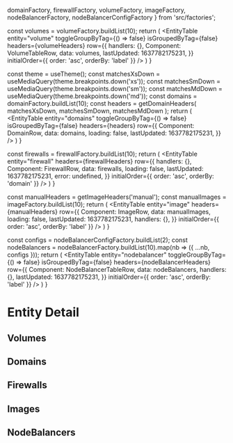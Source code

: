   domainFactory,
  firewallFactory,
  volumeFactory,
  imageFactory,
  nodeBalancerFactory,
  nodeBalancerConfigFactory
} from 'src/factories';

<Meta
  title="Components/Entity Table"
  component={EntityTable}
/>

  const volumes = volumeFactory.buildList(10);
  return (
    <EntityTable
      entity="volume"
      toggleGroupByTag={() => false}
      isGroupedByTag={false}
      headers={volumeHeaders}
      row={{
        handlers: {},
        Component: VolumeTableRow,
        data: volumes,
        lastUpdated: 1637782175231,
      }}
      initialOrder={{ order: 'asc', orderBy: 'label' }}
    />
  )
}

  const theme = useTheme();
  const matchesXsDown = useMediaQuery(theme.breakpoints.down('xs'));
  const matchesSmDown = useMediaQuery(theme.breakpoints.down('sm'));
  const matchesMdDown = useMediaQuery(theme.breakpoints.down('md'));
  const domains = domainFactory.buildList(10);
  const headers = getDomainHeaders(
    matchesXsDown,
    matchesSmDown,
    matchesMdDown
  );
  return (
    <Provider store={store}>
      <Grid spacing={8}>
        <EntityTable
          entity="domains"
          toggleGroupByTag={() => false}
          isGroupedByTag={false}
          headers={headers}
          row={{
            Component: DomainRow,
            data: domains,
            loading: false,
            lastUpdated: 1637782175231,
          }}
        />
      </Grid>
    </Provider>
  )
}

  const firewalls = firewallFactory.buildList(10);
  return (
    <EntityTable
      entity="firewall"
      headers={firewallHeaders}
      row={{
        handlers: {},
        Component: FirewallRow,
        data: firewalls,
        loading: false,
        lastUpdated: 1637782175231,
        error: undefined,
      }}
      initialOrder={{ order: 'asc', orderBy: 'domain' }}
    />
  )
}

  const manualHeaders = getImageHeaders('manual');
  const manualImages = imageFactory.buildList(10);
  return (
    <EntityTable
      entity="image"
      headers={manualHeaders}
      row={{
        Component: ImageRow,
        data: manualImages,
        loading: false,
        lastUpdated: 1637782175231,
        handlers: {},
      }}
      initialOrder={{ order: 'asc', orderBy: 'label' }}
    />
  )
}

  const configs = nodeBalancerConfigFactory.buildList(2);
  const nodeBalancers = nodeBalancerFactory.buildList(10).map(nb => ({ ...nb, configs }));
  return (
    <EntityTable
      entity="nodebalancer"
      toggleGroupByTag={() => false}
      isGroupedByTag={false}
      headers={nodeBalancerHeaders}
      row={{
        Component: NodeBalancerTableRow,
        data: nodeBalancers,
        handlers: {},
        lastUpdated: 1637782175231,
      }}
      initialOrder={{ order: 'asc', orderBy: 'label' }}
    />
  )
}

# Entity Detail

## Volumes
<Canvas>
  <Story name="Volumes">
    <VolumesTable />
  </Story>
</Canvas>

## Domains
<Canvas>
  <Story name="Domains">
    <DomainsTable />
  </Story>
</Canvas>

## Firewalls
<Canvas>
  <Story name="Firewalls">
    <FirewallsTable />
  </Story>
</Canvas>

## Images
<Canvas>
  <Story name="Images">
    <ImagesTable />
  </Story>
</Canvas>

## NodeBalancers
<Canvas>
  <Story name="NodeBalancers">
    <NodeBalancersTable />
  </Story>
</Canvas>

